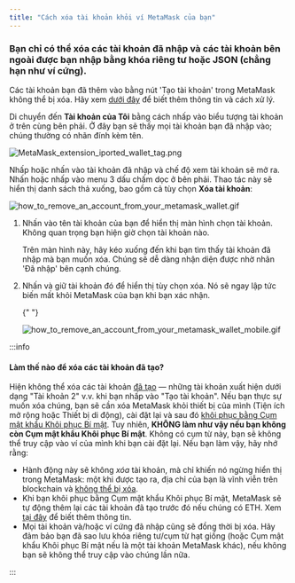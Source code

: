 ```yaml
---
title: "Cách xóa tài khoản khỏi ví MetaMask của bạn"
---
```



### **Bạn chỉ có thể xóa các tài khoản đã nhập** và các tài khoản bên ngoài được bạn nhập bằng khóa riêng tư hoặc JSON (chẳng hạn như ví cứng).

Các tài khoản bạn đã thêm vào bằng nút 'Tạo tài khoản' trong MetaMask không thể bị xóa. Hãy xem [dưới đây](#làm-thế-nào-để-xóa-các-tài-khoản-đã-tạo) để biết thêm thông tin và cách xử lý.

<Tabs>

<TabItem value="Tiện ích mở rộng" label="Tiện ích mở rộng">

Di chuyển đến **Tài khoản của Tôi** bằng cách nhấp vào biểu tượng tài khoản ở trên cùng bên phải. Ở đây bạn sẽ thấy mọi tài khoản bạn đã nhập vào; chúng thường có nhãn đính kèm tên.

<div class="center-container">
  <div class="img-medium">
    <img
      src={
        require("../../../../../../img/i18n/legacy/MetaMask_extension_iported_wallet_tag.png")
          .default
      }
      alt="MetaMask_extension_iported_wallet_tag.png"
    />
  </div>
</div>

Nhấp hoặc nhấn vào tài khoản đã nhập và chế độ xem tài khoản sẽ mở ra. Nhấn hoặc nhấp vào menu 3 dấu chấm dọc ở bên phải. Thao tác này sẽ hiển thị danh sách thả xuống, bao gồm cả tùy chọn **Xóa tài khoản**:

<div class="center-container">
  <div class="img-medium">
    <img
      src={
        require("../../../../../../img/i18n/legacy/how_to_remove_an_account_from_your_metamask_wallet.gif")
          .default
      }
      alt="how_to_remove_an_account_from_your_metamask_wallet.gif"
    />
  </div>
</div>

</TabItem>

<TabItem value="Thiết bị di động" label="Thiết bị di động">

1. Nhấn vào tên tài khoản của bạn để hiển thị màn hình chọn tài khoản. Không quan trọng bạn hiện giờ chọn tài khoản nào.

   Trên màn hình này, hãy kéo xuống đến khi bạn tìm thấy tài khoản đã nhập mà bạn muốn xóa. Chúng sẽ dễ dàng nhận diện được nhờ nhãn 'Đã nhập' bên cạnh chúng.

2. Nhấn và giữ tài khoản đó để hiển thị tùy chọn xóa. Nó sẽ ngay lập tức biến mất khỏi MetaMask của bạn khi bạn xác nhận.

   {" "}

   <div class="center-container">
     <div class="img-medium">
       <img
         src={
           require("../../../../../../img/i18n/legacy/how_to_remove_an_account_from_your_metamask_wallet_mobile.gif")
             .default
         }
         alt="how_to_remove_an_account_from_your_metamask_wallet_mobile.gif"
       />
     </div>
   </div>

</TabItem>

</Tabs>

:::info

#### Làm thế nào để xóa các tài khoản đã tạo?

Hiện không thể xóa các tài khoản [đã tạo](/managing-my-wallet/accounts-and-addresses/how-to-add-accounts-in-your-wallet) — những tài khoản xuất hiện dưới dạng "Tài khoản 2" v.v. khi bạn nhấp vào "Tạo tài khoản". Nếu bạn thực sự muốn xóa chúng, bạn sẽ cần xóa MetaMask khỏi thiết bị của mình (Tiện ích mở rộng hoặc Thiết bị di động), cài đặt lại và sau đó [khôi phục bằng Cụm mật khẩu Khôi phục Bí mật](/managing-my-wallet/resetting-deleting-and-restoring/how-to-restore-your-metamask-wallet-from-secret-recovery-phrase). Tuy nhiên, **KHÔNG làm như vậy nếu bạn không còn Cụm mật khẩu Khôi phục Bí mật**. Không có cụm từ này, bạn sẽ không thể truy cập vào ví của mình khi bạn cài đặt lại. Nếu bạn làm vậy, hãy nhớ rằng:

- Hành động này sẽ không _xóa_ tài khoản, mà chỉ khiến nó ngừng hiển thị trong MetaMask: một khi được tạo ra, địa chỉ của bạn là vĩnh viễn trên blockchain và [không thể bị xóa](/managing-my-wallet/resetting-deleting-and-restoring/how-can-i-delete-my-metamask-wallet).
- Khi bạn khôi phục bằng Cụm mật khẩu Khôi phục Bí mật, MetaMask sẽ tự động thêm lại các tài khoản đã tạo trước đó nếu chúng có ETH. Xem [tại đây](/managing-my-wallet/resetting-deleting-and-restoring/how-to-restore-your-metamask-wallet-from-secret-recovery-phrase) để biết thêm thông tin.
- Mọi tài khoản và/hoặc ví cứng đã nhập cũng sẽ đồng thời bị xóa. Hãy đảm bảo bạn đã sao lưu khóa riêng tư/cụm từ hạt giống (hoặc Cụm mật khẩu Khôi phục Bí mật nếu là một tài khoản MetaMask khác), nếu không bạn sẽ không thể truy cập vào chúng lần nữa.

:::
